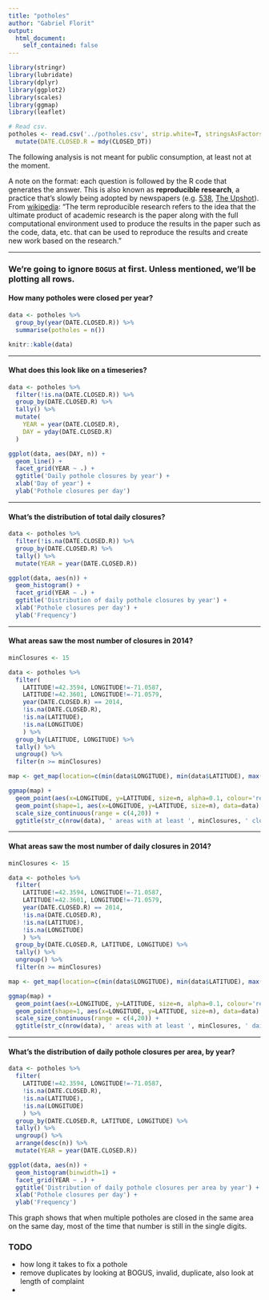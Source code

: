 ```yaml
---
title: "potholes"
author: "Gabriel Florit"
output:
  html_document:
    self_contained: false
---
```


```r
library(stringr)
library(lubridate)
library(dplyr)
library(ggplot2)
library(scales)
library(ggmap)
library(leaflet)

# Read csv.
potholes <- read.csv('../potholes.csv', strip.white=T, stringsAsFactors=F, row.names = NULL) %>%
  mutate(DATE.CLOSED.R = mdy(CLOSED_DT))
```

The following analysis is not meant for public consumption, at least not at the moment.

A note on the format: each question is followed by the R code that generates the answer. This is also known as **reproducible research**, a practice that's slowly being adopted by newspapers (e.g. [538](https://github.com/fivethirtyeight/data), [The Upshot](https://github.com/theupshot)). From [wikipedia](http://en.wikipedia.org/wiki/Reproducibility#Reproducible_research): "The term reproducible research refers to the idea that the ultimate product of academic research is the paper along with the full computational environment used to produce the results in the paper such as the code, data, etc. that can be used to reproduce the results and create new work based on the research."

***
### We're going to ignore `BOGUS` at first. Unless mentioned, we'll be plotting all rows.
#### How many potholes were closed per year?
```r
data <- potholes %>%
  group_by(year(DATE.CLOSED.R)) %>%
  summarise(potholes = n())

knitr::kable(data)
```

***
#### What does this look like on a timeseries?
```r
data <- potholes %>%
  filter(!is.na(DATE.CLOSED.R)) %>%
  group_by(DATE.CLOSED.R) %>%
  tally() %>%
  mutate(
    YEAR = year(DATE.CLOSED.R),
    DAY = yday(DATE.CLOSED.R)
  )

ggplot(data, aes(DAY, n)) +
  geom_line() +
  facet_grid(YEAR ~ .) +
  ggtitle('Daily pothole closures by year') +
  xlab('Day of year') +
  ylab('Pothole closures per day')
```

***
#### What's the distribution of total daily closures?
```r
data <- potholes %>%
  filter(!is.na(DATE.CLOSED.R)) %>%
  group_by(DATE.CLOSED.R) %>%
  tally() %>%
  mutate(YEAR = year(DATE.CLOSED.R))

ggplot(data, aes(n)) +
  geom_histogram() +
  facet_grid(YEAR ~ .) +
  ggtitle('Distribution of daily pothole closures by year') +
  xlab('Pothole closures per day') +
  ylab('Frequency')
```

***
#### What areas saw the most number of closures in 2014?
```r

minClosures <- 15

data <- potholes %>%
  filter(
    LATITUDE!=42.3594, LONGITUDE!=-71.0587,
    LATITUDE!=42.3601, LONGITUDE!=-71.0579,
    year(DATE.CLOSED.R) == 2014,
    !is.na(DATE.CLOSED.R),
    !is.na(LATITUDE),
    !is.na(LONGITUDE)
    ) %>%
  group_by(LATITUDE, LONGITUDE) %>%
  tally() %>%
  ungroup() %>%
  filter(n >= minClosures)

map <- get_map(location=c(min(data$LONGITUDE), min(data$LATITUDE), max(data$LONGITUDE), max(data$LATITUDE)), zoom=12)

ggmap(map) +
  geom_point(aes(x=LONGITUDE, y=LATITUDE, size=n, alpha=0.1, colour='red'), data=data) +
  geom_point(shape=1, aes(x=LONGITUDE, y=LATITUDE, size=n), data=data) +
  scale_size_continuous(range = c(4,20)) +
  ggtitle(str_c(nrow(data), ' areas with at least ', minClosures, ' closures in 2014'))
```


***
#### What areas saw the most number of daily closures in 2014?
```r

minClosures <- 15

data <- potholes %>%
  filter(
    LATITUDE!=42.3594, LONGITUDE!=-71.0587,
    LATITUDE!=42.3601, LONGITUDE!=-71.0579,
    year(DATE.CLOSED.R) == 2014,
    !is.na(DATE.CLOSED.R),
    !is.na(LATITUDE),
    !is.na(LONGITUDE)
    ) %>%
  group_by(DATE.CLOSED.R, LATITUDE, LONGITUDE) %>%
  tally() %>%
  ungroup() %>%
  filter(n >= minClosures)

map <- get_map(location=c(min(data$LONGITUDE), min(data$LATITUDE), max(data$LONGITUDE), max(data$LATITUDE)), zoom=12)

ggmap(map) +
  geom_point(aes(x=LONGITUDE, y=LATITUDE, size=n, alpha=0.1, colour='red'), data=data) +
  geom_point(shape=1, aes(x=LONGITUDE, y=LATITUDE, size=n), data=data) +
  scale_size_continuous(range = c(4,20)) +
  ggtitle(str_c(nrow(data), ' areas with at least ', minClosures, ' daily closures in 2014'))
```

***
#### What's the distribution of daily pothole closures per area, by year?
```r
data <- potholes %>%
  filter(
    LATITUDE!=42.3594, LONGITUDE!=-71.0587,
    !is.na(DATE.CLOSED.R),
    !is.na(LATITUDE),
    !is.na(LONGITUDE)
    ) %>%
  group_by(DATE.CLOSED.R, LATITUDE, LONGITUDE) %>%
  tally() %>%
  ungroup() %>%
  arrange(desc(n)) %>%
  mutate(YEAR = year(DATE.CLOSED.R))

ggplot(data, aes(n)) +
  geom_histogram(binwidth=1) +
  facet_grid(YEAR ~ .) +
  ggtitle('Distribution of daily pothole closures per area by year') +
  xlab('Pothole closures per day') +
  ylab('Frequency')
```
This graph shows that when multiple potholes are closed in the same area on the same day, most of the time that number is still in the single digits.

### TODO

- how long it takes to fix a pothole
- remove duplicates by looking at BOGUS, invalid, duplicate, also look at length of complaint
- 